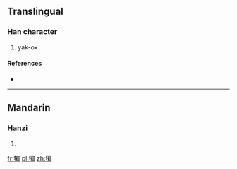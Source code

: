 ==Translingual==

===Han character===
{{Han char|rn=93|rad=牛|as=09|sn=13|four=|canj=竹手戈尸月 (HQISB)}}

# yak-ox

====References====
* {{Han ref|kx=0703.020|dkj=20091|dj=1116.020|hdz=31816.140|uh=728F|ud=29327}}

----

==Mandarin==

===Hanzi===
{{cmn-hanzi|pin=[[piān]] ([[pian1]])|wg=p'ien<sup>1</sup>}}

# {{defn|lang=cmn|sort=牛09}}

[[fr:犏]]
[[pl:犏]]
[[zh:犏]]